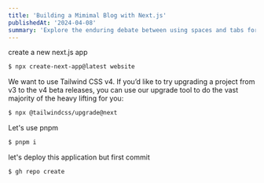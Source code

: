 ```yaml
---
title: 'Building a Mimimal Blog with Next.js'
publishedAt: '2024-04-08'
summary: 'Explore the enduring debate between using spaces and tabs for code indentation, and why this choice matters more than you might think.'
---
```


create a new next.js app

```bash
$ npx create-next-app@latest website
```

We want to use Tailwind CSS v4. If you’d like to try upgrading a project from v3 to the v4 beta releases, you can use our upgrade tool to do the vast majority of the heavy lifting for you:

```bash
$ npx @tailwindcss/upgrade@next
```

Let's use pnpm

```bash
$ pnpm i
```

let's deploy this application but first commit

```bash
$ gh repo create
```
